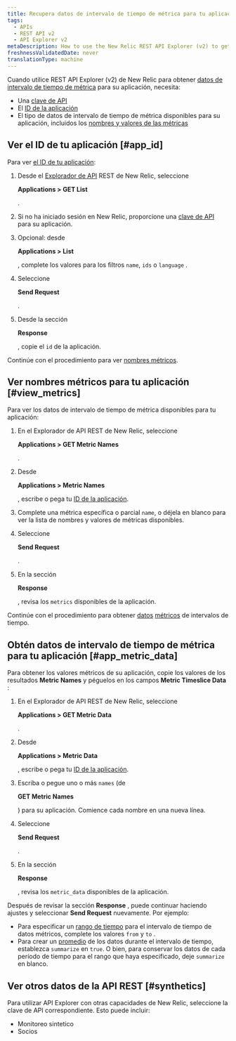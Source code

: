 ```yaml
---
title: Recupera datos de intervalo de tiempo de métrica para tu aplicación (Explorer)
tags:
  - APIs
  - REST API v2
  - API Explorer v2
metaDescription: How to use the New Relic REST API Explorer (v2) to get metric data for your application.
freshnessValidatedDate: never
translationType: machine
---
```


Cuando utilice REST API Explorer (v2) de New Relic para obtener [datos de intervalo de tiempo de métrica](/docs/telemetry-data-platform/ingest-manage-data/understand-data/new-relic-data-types#timeslice-data) para su aplicación, necesita:

* Una [clave de API](/docs/apis/rest-api-v2/getting-started/introduction-new-relic-rest-api-v2#api_key)
* El [ID de la aplicación](#app_id)
* El tipo de datos de intervalo de tiempo de métrica disponibles para su aplicación, incluidos los [nombres y valores de las métricas](#view_metrics)

## Ver el ID de tu aplicación [#app_id]

Para ver [el ID de tu aplicación](/docs/apm/apis/requirements/identification-code):

1. Desde el [Explorador de API](https://rpm.newrelic.com/api/explore "El enlace se abre en una ventana nueva.") REST de New Relic, seleccione

   <DoNotTranslate>**Applications > GET List**</DoNotTranslate>

   .

2. Si no ha iniciado sesión en New Relic, proporcione una [clave de API](/docs/apis/rest-api-v2/requirements/rest-api-key#viewing) para su aplicación.

3. Opcional: desde

   <DoNotTranslate>**Applications > List**</DoNotTranslate>

   , complete los valores para los filtros `name`, `ids` o `language` .

4. Seleccione

   <DoNotTranslate>**Send Request**</DoNotTranslate>

   .

5. Desde la sección

   <DoNotTranslate>**Response**</DoNotTranslate>

   , copie el `id` de la aplicación.

Continúe con el procedimiento para ver [nombres métricos](#view_metrics).

## Ver nombres métricos para tu aplicación [#view_metrics]

Para ver los datos de intervalo de tiempo de métrica disponibles para tu aplicación:

1. En el Explorador de API REST de New Relic, seleccione

   <DoNotTranslate>**Applications > GET Metric Names**</DoNotTranslate>

   .

2. Desde

   <DoNotTranslate>**Applications > Metric Names**</DoNotTranslate>

   , escribe o pega tu [ID de la aplicación](/docs/apm/apis/requirements/identification-code).

3. Complete una métrica específica o parcial `name`, o déjela en blanco para ver la lista de nombres y valores de métricas disponibles.

4. Seleccione

   <DoNotTranslate>**Send Request**</DoNotTranslate>

   .

5. En la sección

   <DoNotTranslate>**Response**</DoNotTranslate>

   , revisa los `metrics` disponibles de la aplicación.

Continúe con el procedimiento para obtener [datos](#app_metric_data) [métricos](#app_metric_data) de intervalos de tiempo.

## Obtén datos de intervalo de tiempo de métrica para tu aplicación [#app_metric_data]

Para obtener los valores métricos de su aplicación, copie los valores de los resultados <DoNotTranslate>**Metric Names**</DoNotTranslate> y péguelos en los campos <DoNotTranslate>**Metric Timeslice Data**</DoNotTranslate> :

1. En el Explorador de API REST de New Relic, seleccione

   <DoNotTranslate>**Applications > GET Metric Data**</DoNotTranslate>

   .

2. Desde

   <DoNotTranslate>**Applications > Metric Data**</DoNotTranslate>

   , escribe o pega tu [ID de la aplicación](/docs/apm/apis/requirements/identification-code).

3. Escriba o pegue uno o más `names` (de

   <DoNotTranslate>**GET Metric Names**</DoNotTranslate>

   ) para su aplicación. Comience cada nombre en una nueva línea.

4. Seleccione

   <DoNotTranslate>**Send Request**</DoNotTranslate>

   .

5. En la sección

   <DoNotTranslate>**Response**</DoNotTranslate>

   , revisa los `metric_data` disponibles de la aplicación.

Después de revisar la sección <DoNotTranslate>**Response**</DoNotTranslate> , puede continuar haciendo ajustes y seleccionar <DoNotTranslate>**Send Request**</DoNotTranslate> nuevamente. Por ejemplo:

* Para especificar un [rango de tiempo](/docs/apm/apis/api-v2-examples/specifying-time-range-api-v2) para el intervalo de tiempo de datos métricos, complete los valores `from` y `to` .
* Para crear un [promedio](/docs/apm/apis/requirements/calculating-average-metric-values-summarize) de los datos durante el intervalo de tiempo, establezca `summarize` en `true`. O bien, para conservar los datos de cada período de tiempo para el rango que haya especificado, deje `summarize` en blanco.

## Ver otros datos de la API REST [#synthetics]

Para utilizar API Explorer con otras capacidades de New Relic, seleccione la clave de API correspondiente. Esto puede incluir:

* Monitoreo sintetico
* Socios